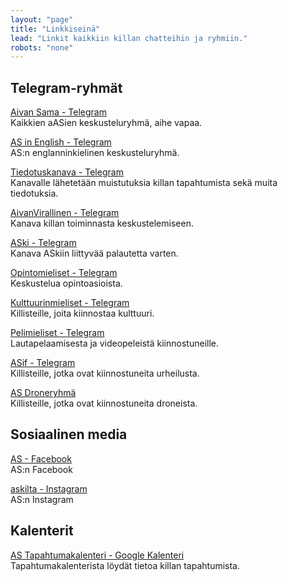 ```yaml
---
layout: "page"
title: "Linkkiseinä"
lead: "Linkit kaikkiin killan chatteihin ja ryhmiin."
robots: "none"
---
```


## Telegram-ryhmät

<a href='https://t.me/+KFaJ_IGud8kzNTk0' target='_blank'>Aivan Sama - Telegram</a>\
Kaikkien aASien keskusteluryhmä, aihe vapaa.

<a href='https://t.me/joinchat/BzywAENaOk8UOSc1LreD5A' target='_blank'>AS in English - Telegram</a>\
AS:n englanninkielinen keskusteluryhmä.

<a href='https://t.me/automit' target='_blank'>Tiedotuskanava - Telegram</a>\
Kanavalle lähetetään muistutuksia killan tapahtumista sekä muita tiedotuksia.

<a href='https://telegram.me/aivansama' target='_blank'>AivanVirallinen - Telegram</a>\
Kanava killan toiminnasta keskustelemiseen.

<a href='https://t.me/+8x-1PHfDwDkzY2Fk' target='_blank'>ASki - Telegram</a>\
Kanava ASkiin liittyvää palautetta varten.

<a href='https://t.me/joinchat/A-Zy1QVPe3-d2Bq5El2TZg' target='_blank'>Opintomieliset - Telegram</a>\
Keskustelua opintoasioista.

<a href='https://telegram.me/joinchat/A9RxtQFKNS6DdMh-6nCk2Q' target='_blank'>Kulttuurinmieliset - Telegram</a>\
Killisteille, joita kiinnostaa kulttuuri.

<a href='https://t.me/+bnRVUkUhwmIxNmI0' target='_blank'>Pelimieliset - Telegram</a>\
Lautapelaamisesta ja videopeleistä kiinnostuneille.

<a href='https://t.me/joinchat/JYItDU9J7cVfpnAKShYmAA' target='_blank'>ASif - Telegram</a>\
Killisteille, jotka ovat kiinnostuneita urheilusta.

<a href='https://t.me/+4s0otASEdLE5OGE0' target='_blank'>AS Droneryhmä</a>\
Killisteille, jotka ovat kiinnostuneita droneista.

## Sosiaalinen media

<a href='https://www.facebook.com/askilta/' target='_blank'>AS - Facebook</a>\
AS:n Facebook

<a href='https://www.instagram.com/askilta' target='_blank'>askilta - Instagram</a>\
AS:n Instagram

## Kalenterit

<a href='https://calendar.google.com/calendar/embed?src=as.tiedottaja%40gmail.com&ctz=Europe%2FHelsinki' target='_blank'>AS Tapahtumakalenteri - Google Kalenteri</a>\
Tapahtumakalenterista löydät tietoa killan tapahtumista.